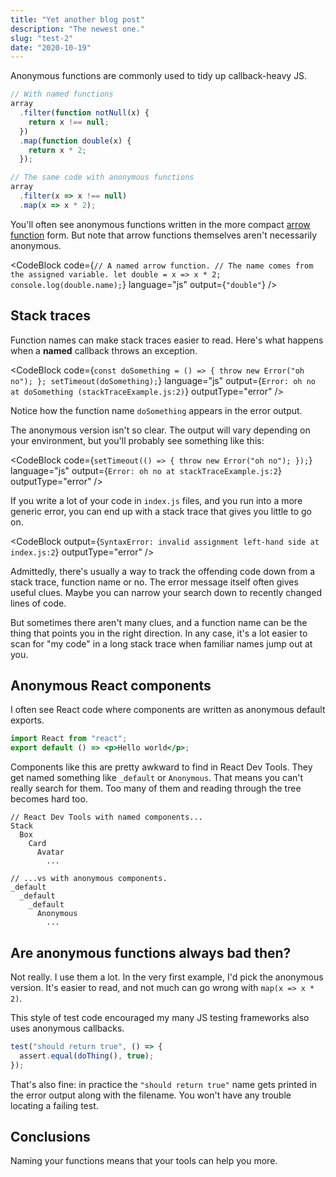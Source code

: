 ```yaml
---
title: "Yet another blog post"
description: "The newest one."
slug: "test-2"
date: "2020-10-19"
---
```



Anonymous functions are commonly used to tidy up callback-heavy JS.

```js
// With named functions
array
  .filter(function notNull(x) {
    return x !== null;
  })
  .map(function double(x) {
    return x * 2;
  });

// The same code with anonymous functions
array
  .filter(x => x !== null)
  .map(x => x * 2);
```

You'll often see anonymous functions written in the more compact [arrow function](https://developer.mozilla.org/en-US/docs/Web/JavaScript/Reference/Functions/Arrow_functions) form. But note that arrow functions themselves aren't necessarily anonymous.

<CodeBlock
  code={`
    // A named arrow function.
    // The name comes from the assigned variable.
    let double = x => x * 2;
    console.log(double.name);
  `}
  language="js"
  output={`
    "double"
  `}
/>

## Stack traces

Function names can make stack traces easier to read. Here's what happens when a **named** callback throws an exception.

<CodeBlock
  code={`
    const doSomething = () => {
      throw new Error("oh no");
    };
    setTimeout(doSomething);
  `}
  language="js"
  output={`
    Error: oh no
        at doSomething (stackTraceExample.js:2)
  `}
  outputType="error"
/>

Notice how the function name `doSomething` appears in the error output.

The anonymous version isn't so clear. The output will vary depending on your environment, but you'll probably see something like this:

<CodeBlock
  code={`
    setTimeout(() => {
      throw new Error("oh no");
    });
  `}
  language="js"
  output={`
    Error: oh no
        at stackTraceExample.js:2
  `}
  outputType="error"
/>

If you write a lot of your code in `index.js` files, and you run into a more generic error, you can end up with a stack trace that gives you little to go on.

<CodeBlock
  output={`
    SyntaxError: invalid assignment left-hand side
        at index.js:2
  `}
  outputType="error"
/>

Admittedly, there's usually a way to track the offending code down from a stack trace, function name or no. The error message itself often gives useful clues. Maybe you can narrow your search down to recently changed lines of code.

But sometimes there aren't many clues, and a function name can be the thing that points you in the right direction. In any case, it's a lot easier to scan for "my code" in a long stack trace when familiar names jump out at you.

## Anonymous React components

I often see React code where components are written as anonymous default exports.

```jsx
import React from "react";
export default () => <p>Hello world</p>;
```

Components like this are pretty awkward to find in React Dev Tools. They get named something like `_default` or `Anonymous`. That means you can't really search for them. Too many of them and reading through the tree becomes hard too.

```
// React Dev Tools with named components...
Stack
  Box
    Card
      Avatar
        ...

// ...vs with anonymous components.
_default
  _default
    _default
      Anonymous
        ...
```

## Are anonymous functions always bad then?

Not really. I use them a lot. In the very first example, I'd pick the anonymous version. It's easier to read, and not much can go wrong with `map(x => x * 2)`.

This style of test code encouraged my many JS testing frameworks also uses anonymous callbacks.

```js
test("should return true", () => {
  assert.equal(doThing(), true);
});
```

That's also fine: in practice the `"should return true"` name gets printed in the error output along with the filename. You won't have any trouble locating a failing test.

## Conclusions

Naming your functions means that your tools can help you more.
